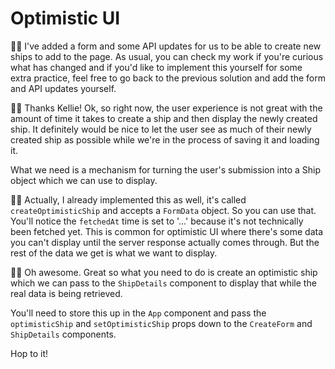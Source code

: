 # Optimistic UI

<EpicVideo url="https://www.epicreact.dev/workshops/react-suspense/optimistic-ui" />

🧝‍♂️ I've added a form and some API updates for us to be able to create new ships
to add to the page. As usual, you can <PrevDiffLink>check my work</PrevDiffLink>
if you're curious what has changed and if you'd like to implement this yourself
for some extra practice, feel free to go back to the previous solution and add
the form and API updates yourself.

👨‍💼 Thanks Kellie! Ok, so right now, the user experience is not great with the
amount of time it takes to create a ship and then display the newly created
ship. It definitely would be nice to let the user see as much of their newly
created ship as possible while we're in the process of saving it and loading it.

What we need is a mechanism for turning the user's submission into a Ship object
which we can use to display.

🧝‍♂️ Actually, I already implemented this as well, it's called
`createOptimisticShip` and accepts a `FormData` object. So you can use that.
You'll notice the `fetchedAt` time is set to '...' because it's not technically
been fetched yet. This is common for optimistic UI where there's some data you
can't display until the server response actually comes through. But the rest of
the data we get is what we want to display.

👨‍💼 Oh awesome. Great so what you need to do is create an optimistic ship which
we can pass to the `ShipDetails` component to display that while the real data
is being retrieved.

You'll need to store this up in the `App` component and pass the
`optimisticShip` and `setOptimisticShip` props down to the `CreateForm` and
`ShipDetails` components.

Hop to it!
